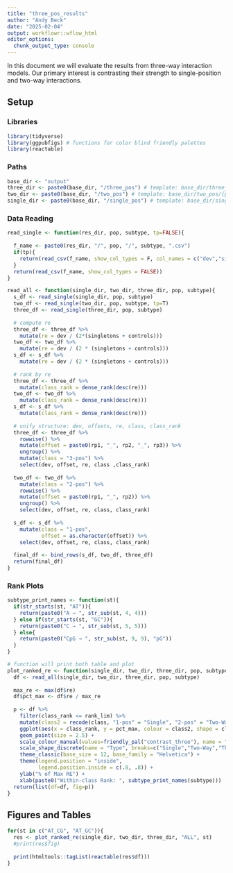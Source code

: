 ```yaml
---
title: "three_pos_results"
author: "Andy Beck"
date: "2025-02-04"
output: workflowr::wflow_html
editor_options:
  chunk_output_type: console
---
```


In this document we will evaluate the results from three-way interaction models. Our primary interest is contrasting their strength to single-position and two-way interactions.

## Setup

### Libraries

```r
library(tidyverse)
library(ggpubfigs) # functions for color blind friendly palettes
library(reactable)
```

### Paths

```r
base_dir <- "output" 
three_dir <- paste0(base_dir, "/three_pos") # template: base_dir/three_pos/{population}/{subtype}.csv
two_dir <- paste0(base_dir, "/two_pos") # template: base_dir/two_pos/{population}/{subtype}.csv
single_dir <- paste0(base_dir, "/single_pos") # template: base_dir/single_pos/{population}/{subtype}.csv
```

### Data Reading

```r
read_single <- function(res_dir, pop, subtype, tp=FALSE){
  
  f_name <- paste0(res_dir, "/", pop, "/", subtype, ".csv")
  if(tp){
    return(read_csv(f_name, show_col_types = F, col_names = c("dev","singletons","controls","rp1","rp2")))
  }
  return(read_csv(f_name, show_col_types = FALSE))
}

read_all <- function(single_dir, two_dir, three_dir, pop, subtype){
  s_df <- read_single(single_dir, pop, subtype)
  two_df <- read_single(two_dir, pop, subtype, tp=T)
  three_df <- read_single(three_dir, pop, subtype)
  
  # compute re 
  three_df <- three_df %>%
    mutate(re = dev / (2*(singletons + controls)))
  two_df <- two_df %>%
    mutate(re = dev / (2 * (singletons + controls)))
  s_df <- s_df %>%
    mutate(re = dev / (2 * (singletons + controls)))
  
  # rank by re
  three_df <- three_df %>%
    mutate(class_rank = dense_rank(desc(re)))
  two_df <- two_df %>%
    mutate(class_rank = dense_rank(desc(re)))
  s_df <- s_df %>%
    mutate(class_rank = dense_rank(desc(re)))
  
  # unify structure: dev, offsets, re, class, class_rank
  three_df <- three_df %>%
    rowwise() %>%
    mutate(offset = paste0(rp1, "_", rp2, "_", rp3)) %>%
    ungroup() %>%
    mutate(class = "3-pos") %>%
    select(dev, offset, re, class ,class_rank) 
  
  two_df <- two_df %>%
    mutate(class = "2-pos") %>%
    rowwise() %>%
    mutate(offset = paste0(rp1, "_", rp2)) %>%
    ungroup() %>%
    select(dev, offset, re, class, class_rank)
  
  s_df <- s_df %>%
    mutate(class = "1-pos",
           offset = as.character(offset)) %>%
    select(dev, offset, re, class, class_rank)
  
  final_df <- bind_rows(s_df, two_df, three_df)
  return(final_df)
}
```

### Rank Plots

```r
subtype_print_names <- function(st){
  if(str_starts(st, "AT")){
    return(paste0("A → ", str_sub(st, 4, 4)))
  } else if(str_starts(st, "GC")){
    return(paste0("C → ", str_sub(st, 5, 5)))
  } else{
    return(paste0("CpG → ", str_sub(st, 9, 9), "pG"))
  }
}

# function will print both table and plot
plot_ranked_re <- function(single_dir, two_dir, three_dir, pop, subtype, rank_lim = 20){
  df <- read_all(single_dir, two_dir, three_dir, pop, subtype)
  
  max_re <- max(df$re)
  df$pct_max <- df$re / max_re
  
  p <- df %>%
    filter(class_rank <= rank_lim) %>%
    mutate(class2 = recode(class, "1-pos" = "Single", "2-pos" = "Two-Way", "3-pos" = "Three-Way")) %>%
    ggplot(aes(x = class_rank, y = pct_max, colour = class2, shape = class2)) +
    geom_point(size = 2.5) +
    scale_colour_manual(values=friendly_pal("contrast_three"), name = "Type", breaks=c("Single","Two-Way","Three-Way")) +
    scale_shape_discrete(name = "Type", breaks=c("Single","Two-Way","Three-Way")) +
    theme_classic(base_size = 12, base_family = "Helvetica") +
    theme(legend.position = "inside",
          legend.position.inside = c(.8, .8)) +
    ylab("% of Max RE") +
    xlab(paste0("Within-class Rank: ", subtype_print_names(subtype)))
  return(list(df=df, fig=p))
}
```

## Figures and Tables

```r
for(st in c("AT_CG", "AT_GC")){
  res <- plot_ranked_re(single_dir, two_dir, three_dir, "ALL", st)
  #print(res$fig)
  
  print(htmltools::tagList(reactable(res$df)))
}
```


